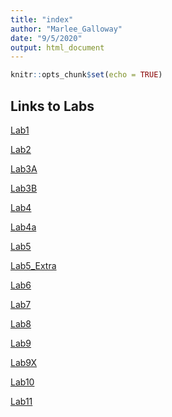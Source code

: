 ```yaml
---
title: "index"
author: "Marlee_Galloway"
date: "9/5/2020"
output: html_document
---
```


```r
knitr::opts_chunk$set(echo = TRUE)
```

## Links to Labs

[Lab1](lab1_MarleeGalloway.html)

[Lab2](lab2_MarleeGalloway.html)

[Lab3A](lab3A_MarleeGalloway.html)

[Lab3B](lab3B_MarleeGalloway.html)

[Lab4](lab4_MarleeGalloway.html)

[Lab4a](lab4a_MarleeGalloway.html)

[Lab5](lab5_MarleeGalloway.html)

[Lab5_Extra](Lab5_Extra_MarleeGalloway.html)

[Lab6](lab6_MarleeGalloway.html)

[Lab7](lab7_MarleeGalloway.html)

[Lab8](lab8_MarleeGalloway.html)

[Lab9](lab9_MarleeGalloway.html)

[Lab9X](lab9X_MarleeGalloway.html)

[Lab10](lab10_MarleeGalloway.html)

[Lab11](Lab11_MarleeGalloway.Rmd)

